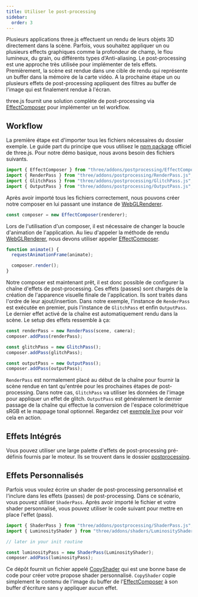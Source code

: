 ```yaml
---
title: Utiliser le post-processing
sidebar:
  order: 3
---
```


Plusieurs applications three.js effectuent un rendu de leurs objets 3D directement dans la scène. Parfois, vous souhaitez appliquer un ou plusieurs
effects graphiques comme la profondeur de champ, le flou lumineux, du grain, ou différents types d'Anti-aliasing. Le post-processing est une approche très utilisée
pour implémenter de tels effets. Premièrement, la scène est rendue dans une cible de rendu qui représente un buffer dans la mémoire de la carte vidéo.
A la prochaine étape un ou plusieurs effets de post-processing appliquent des filtres au buffer de l'image qui est finalement rendue à
l'écran.

three.js fournit une solution complète de post-processing via [EffectComposer](examples/postprocessing/EffectComposer) pour implémenter un tel workflow.

## Workflow

La première étape est d'importer tous les fichiers nécessaires du dossier exemple. Le guide part du principe que vous utilisez le
[ npm package](https://www.npmjs.com/package/three) officiel de three.js. Pour notre démo basique, nous avons besoin des fichiers suivants.

```javascript
import { EffectComposer } from "three/addons/postprocessing/EffectComposer.js";
import { RenderPass } from "three/addons/postprocessing/RenderPass.js";
import { GlitchPass } from "three/addons/postprocessing/GlitchPass.js";
import { OutputPass } from "three/addons/postprocessing/OutputPass.js";
```

Après avoir importé tous les fichiers correctement, nous pouvons créer notre composer en lui passant une instance de [WebGLRenderer](api/renderers/WebGLRenderer).

```javascript
const composer = new EffectComposer(renderer);
```

Lors de l'utilisation d'un composer, il est nécessaire de changer la boucle d'animation de l'application. Au lieu d'appeler la méthode de rendu
[WebGLRenderer](api/renderers/WebGLRenderer), nous devons utiliser appeler [EffectComposer](examples/postprocessing/EffectComposer).

```javascript
function animate() {
  requestAnimationFrame(animate);

  composer.render();
}
```

Notre composer est maintenant prêt, il est donc possible de configurer la chaîne d'effets de post-processing. Ces effets (passes) sont chargés de la création
de l'apparence visuelle finale de l'application. Ils sont traités dans l'ordre de leur ajout/insertion. Dans notre exemple, l'instance de `RenderPass` est exécutée en premier, puis l'instance de `GlitchPass` et enfin `OutputPass`. Le dernier effet activé de la chaîne est automatiquement rendu dans la scène. Le setup
des effets ressemble à ça:

```javascript
const renderPass = new RenderPass(scene, camera);
composer.addPass(renderPass);

const glitchPass = new GlitchPass();
composer.addPass(glitchPass);

const outputPass = new OutputPass();
composer.addPass(outputPass);
```

`RenderPass` est normalement placé au début de la chaîne pour fournir la scène rendue en tant qu'entrée pour les prochaines étapes de post-processing. Dans notre cas,
`GlitchPass` va utiliser les données de l'image pour appliquer un effet de glitch. `OutputPass` est généralement le dernier passage de la chaîne qui effectue la conversion de l'espace colorimétrique sRGB et le mappage tonal optionnel.
Regardez cet [ exemple live](https://threejs.org/examples/webgl_postprocessing_glitch) pour voir cela en action.

## Effets Intégrés

Vous pouvez utiliser une large palette d'effets de post-processing pré-définis fournis par le moteur. Ils se trouvent dans le dossier
[ postprocessing](https://github.com/mrdoob/three.js/tree/dev/examples/jsm/postprocessing).

## Effets Personnalisés

Parfois vous voulez écrire un shader de post-processing personnalisé et l'inclure dans les effets (passes) de post-processing. Dans ce scénario,
vous pouvez utiliser `ShaderPass`. Après avoir importé le fichier et votre shader personnalisé, vous pouvez utiliser le code suivant pour mettre en place l'effet (pass).

```javascript
import { ShaderPass } from "three/addons/postprocessing/ShaderPass.js";
import { LuminosityShader } from "three/addons/shaders/LuminosityShader.js";

// later in your init routine

const luminosityPass = new ShaderPass(LuminosityShader);
composer.addPass(luminosityPass);
```

Ce dépôt fournit un fichier appelé [ CopyShader](https://github.com/mrdoob/three.js/blob/master/examples/jsm/shaders/CopyShader.js) qui est
une bonne base de code pour créer votre propose shader personnalisé. `CopyShader` copie simplement le contenu de l'image du buffer de l'[EffectComposer](examples/postprocessing/EffectComposer)
à son buffer d'écriture sans y appliquer aucun effet.
